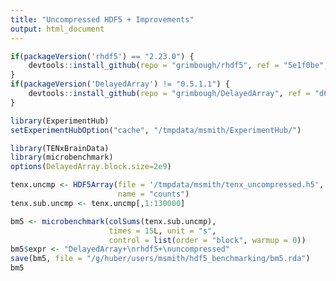 ```yaml
---
title: "Uncompressed HDF5 + Improvements"
output: html_document
---
```


```r
if(packageVersion('rhdf5') == "2.23.0") {
    devtools::install_github(repo = "grimbough/rhdf5", ref = "5e1f0be", quiet = TRUE, force = TRUE)
}
if(packageVersion('DelayedArray') != "0.5.1.1") {
    devtools::install_github(repo = "grimbough/DelayedArray", ref = "d61695b",  quiet = TRUE, force = TRUE)
}

library(ExperimentHub)
setExperimentHubOption("cache", "/tmpdata/msmith/ExperimentHub/")
```

```r
library(TENxBrainData)
library(microbenchmark)
options(DelayedArray.block.size=2e9)
```


```r
tenx.uncmp <- HDF5Array(file = '/tmpdata/msmith/tenx_uncompressed.h5', 
                        name = "counts")
tenx.sub.uncmp <- tenx.uncmp[,1:130000]

bm5 <- microbenchmark(colSums(tenx.sub.uncmp),
                      times = 15L, unit = "s",
                      control = list(order = "block", warmup = 0))
bm5$expr <- "DelayedArray+\nrhdf5+\nuncompressed"
save(bm5, file = "/g/huber/users/msmith/hdf5_benchmarking/bm5.rda")
bm5
```

